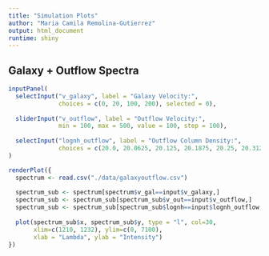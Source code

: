 ```yaml
---
title: "Simulation Plots"
author: "Maria Camila Remolina-Gutierrez"
output: html_document
runtime: shiny
---
```


## Galaxy + Outflow Spectra

```r

inputPanel(
  selectInput("v_galaxy", label = "Galaxy Velocity:",
              choices = c(0, 20, 100, 200), selected = 0),
  
  sliderInput("v_outflow", label = "Outflow Velocity:",
              min = 100, max = 500, value = 100, step = 100),
  
  selectInput("lognh_outflow", label = "Outflow Column Density:",
              choices = c(20.0, 20.0625, 20.125, 20.1875, 20.25, 20.3125, 20.375, 20.4375, 20.5, 20.5625, 20.625, 20.6875, 20.75, 20.8125, 20.875, 20.9375, 21.0, 21.0625, 21.125, 21.1875, 21.25, 21.3125, 21.375, 21.4375, 21.5, 21.5625, 21.625, 21.6875, 21.75, 21.8125, 21.875, 21.9375, 22.0, 22.0625, 22.125, 22.1875, 22.25, 22.3125, 22.375, 22.4375, 22.5), selected = 20.0)
)

renderPlot({
  spectrum <- read.csv("./data/galaxyoutflow.csv")
  
  spectrum_sub <- spectrum[spectrum$v_gal==input$v_galaxy,]
  spectrum_sub <- spectrum_sub[spectrum_sub$v_out==input$v_outflow,]
  spectrum_sub <- spectrum_sub[spectrum_sub$lognh==input$lognh_outflow,]
  
  plot(spectrum_sub$x, spectrum_sub$y, type = "l", col=30,
       xlim=c(1210, 1232), ylim=c(0, 7100), 
       xlab = "Lambda", ylab = "Intensity")
})
```